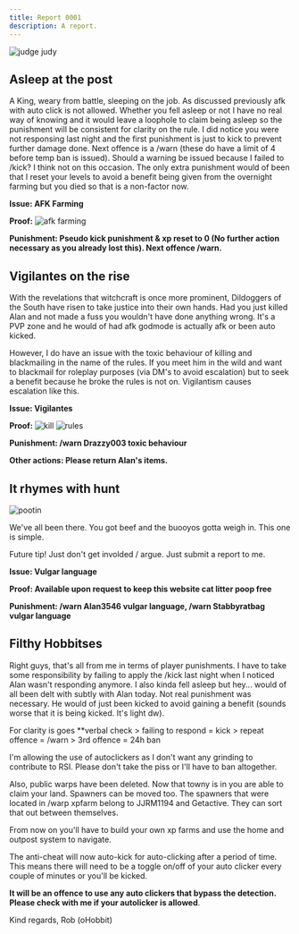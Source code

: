 ```yaml
---
title: Report 0001
description: A report.
---
```


![judge judy](https://i.imgur.com/gRflNs2.png)

## Asleep at the post

A King, weary from battle, sleeping on the job. As discussed previously afk with auto click is not allowed. Whether you fell asleep or not I have no real way of knowing and it would leave a loophole to claim being asleep so the punishment will be consistent for clarity on the rule. I did notice you were not responsing last night and the first punishment is just to kick to prevent further damage done. Next offence is a /warn (these do have a limit of 4 before temp ban is issued). Should a warning be issued because I failed to /kick? I think not on this occasion. The only extra punishment would of been that I reset your levels to avoid a benefit being given from the overnight farming but you died so that is a non-factor now.

**Issue: AFK Farming**

**Proof:**
![afk farming](https://i.imgur.com/ck0GHtv.png)

**Punishment: Pseudo kick punishment & xp reset to 0 (No further action necessary as you already lost this). Next offence /warn.**


## Vigilantes on the rise

With the revelations that witchcraft is once more prominent, Dildoggers of the South have risen to take justice into their own hands. Had you just killed Alan and not made a fuss you wouldn't have done anything wrong. It's a PVP zone and he would of had afk godmode is actually afk or been auto kicked.

However, I do have an issue with the toxic behaviour of killing and blackmailing in the name of the rules. If you meet him in the wild and want to blackmail for roleplay purposes (via DM's to avoid escalation) but to seek a benefit because he broke the rules is not on. Vigilantism causes escalation like this.

**Issue: Vigilantes**

**Proof:**
![kill](https://i.imgur.com/ck0GHtv.png)
![rules](https://i.imgur.com/7Hz45Lt.png)

**Punishment: /warn Drazzy003 toxic behaviour**

**Other actions: Please return Alan's items.**


## It rhymes with hunt

![pootin](https://i.imgur.com/VmqKhtI.png)

We've all been there. You got beef and the buooyos gotta weigh in. This one is simple.

Future tip! Just don't get involded / argue. Just submit a report to me.

**Issue: Vulgar language**

**Proof: Available upon request to keep this website cat litter poop free**

**Punishment: /warn Alan3546 vulgar language, /warn Stabbyratbag vulgar language**


## Filthy Hobbitses

Right guys, that's all from me in terms of player punishments. I have to take some responsibility by failing to apply the /kick last night when I noticed Alan wasn't responding anymore. I also kinda fell asleep but hey... would of all been delt with subtly with Alan today. Not real punishment was necessary. He would of just been kicked to avoid gaining a benefit (sounds worse that it is being kicked. It's light dw).

For clarity is goes **verbal check > failing to respond = kick > repeat offence = /warn > 3rd offence = 24h ban

I'm allowing the use of autoclickers as I don't want any grinding to contribute to RSI. Please don't take the piss or I'll have to ban altogether.

Also, public warps have been deleted. Now that towny is in you are able to claim your land. Spawners can be moved too. The spawners that were located in /warp xpfarm belong to JJRM1194 and Getactive. They can sort that out between themselves.

From now on you'll have to build your own xp farms and use the home and outpost system to navigate.

The anti-cheat will now auto-kick for auto-clicking after a period of time. This means there will need to be a toggle on/off of your auto clicker every couple of minutes or you'll be kicked.

**It will be an offence to use any auto clickers that bypass the detection. Please check with me if your autolicker is allowed**.


Kind regards,
Rob (oHobbit)
